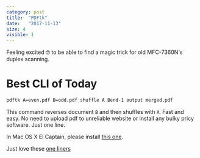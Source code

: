 ```yaml
---
category: post
title:  "PDFtk"
date:   "2017-11-13"
size: 4
visible: 1
---
```


Feeling excited 🤓 to be able to find a magic trick for old MFC-7360N's duplex scanning.

# Best CLI of Today
```bash
pdftk A=even.pdf B=odd.pdf shuffle A Bend-1 output merged.pdf
```
This command reverses document `B` and then shuffles with `A`. Fast and easy. No need to upload pdf to unreliable website or install any bulky pricy software. Just one line.

In Mac OS X El Captain, please install [this one](https://www.pdflabs.com/tools/pdftk-the-pdf-toolkit/pdftk_server-2.02-mac_osx-10.11-setup.pkg).

Just love these [one liners](https://www.pdflabs.com/docs/pdftk-cli-examples/)
